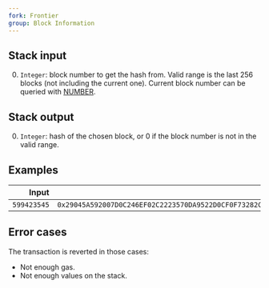 ```yaml
---
fork: Frontier
group: Block Information
---
```


## Stack input

0. `Integer`: block number to get the hash from. Valid range is the last 256 blocks (not including the current one). Current block number can be queried with [NUMBER](/#43).

## Stack output

0. `Integer`: hash of the chosen block, or 0 if the block number is not in the valid range.

## Examples

| Input | Output |
|------:|-------:|
| `599423545` | `0x29045A592007D0C246EF02C2223570DA9522D0CF0F73282C79A1BC8F0BB2C238` |

## Error cases

The transaction is reverted in those cases:
- Not enough gas.
- Not enough values on the stack.
